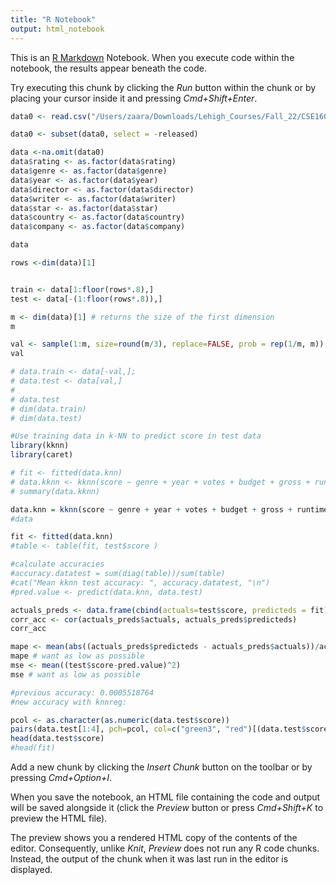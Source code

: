 ```yaml
---
title: "R Notebook"
output: html_notebook
---
```


This is an [R Markdown](http://rmarkdown.rstudio.com) Notebook. When you execute code within the notebook, the results appear beneath the code. 

Try executing this chunk by clicking the *Run* button within the chunk or by placing your cursor inside it and pressing *Cmd+Shift+Enter*. 

```r
data0 <- read.csv("/Users/zaara/Downloads/Lehigh_Courses/Fall_22/CSE160/Final_Project/movies.csv", header = TRUE)

data0 <- subset(data0, select = -released)

data <-na.omit(data0)
data$rating <- as.factor(data$rating)
data$genre <- as.factor(data$genre)
data$year <- as.factor(data$year)
data$director <- as.factor(data$director)
data$writer <- as.factor(data$writer)
data$star <- as.factor(data$star)
data$country <- as.factor(data$country)
data$company <- as.factor(data$company)

data

rows <-dim(data)[1]


train <- data[1:floor(rows*.8),]
test <- data[-(1:floor(rows*.8)),]
```
```r
m <- dim(data)[1] # returns the size of the first dimension
m
```


```r
val <- sample(1:m, size=round(m/3), replace=FALSE, prob = rep(1/m, m))
val
```


```r
# data.train <- data[-val,]; 
# data.test <- data[val,]
# 
# data.test
# dim(data.train)
# dim(data.test)
```

```r
#Use training data in k-NN to predict score in test data
library(kknn)
library(caret)

# fit <- fitted(data.knn)
# data.kknn <- kknn(score ~ genre + year + votes + budget + gross + runtime, data.train, data.test, distance = 2)
# summary(data.kknn)

data.knn = kknn(score ~ genre + year + votes + budget + gross + runtime, train, test, distance =2)
#data
```

```r
fit <- fitted(data.knn)
#table <- table(fit, test$score )


```


```r
#calculate accuracies
#accuracy.datatest = sum(diag(table))/sum(table) 
#cat("Mean kknn test accuracy: ", accuracy.datatest, "\n")
#pred.value <- predict(data.knn, data.test)

actuals_preds <- data.frame(cbind(actuals=test$score, predicteds = fit))
corr_acc <- cor(actuals_preds$actuals, actuals_preds$predicteds)
corr_acc

mape <- mean(abs((actuals_preds$predicteds - actuals_preds$actuals))/actuals_preds$actuals)
mape # want as low as possible
mse <- mean((test$score-pred.value)^2)
mse # want as low as possible

#previous accuracy: 0.0005518764 
#new accuracy with knnreg: 
```


```r
pcol <- as.character(as.numeric(data.test$score))
pairs(data.test[1:4], pch=pcol, col=c("green3", "red")[(data.test$score != fit)+1])
head(data.test$score)
#head(fit)
```


Add a new chunk by clicking the *Insert Chunk* button on the toolbar or by pressing *Cmd+Option+I*.

When you save the notebook, an HTML file containing the code and output will be saved alongside it (click the *Preview* button or press *Cmd+Shift+K* to preview the HTML file). 

The preview shows you a rendered HTML copy of the contents of the editor. Consequently, unlike *Knit*, *Preview* does not run any R code chunks. Instead, the output of the chunk when it was last run in the editor is displayed.

